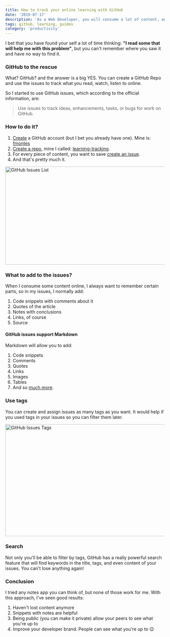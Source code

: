 ```yaml
---
title: How to track your online learning with GitHub
date: '2019-07-17'
description: 'As a Web Developer, you will consume a lot of content, and you need a place to save and can get back anytime.'
tags: github, learning, guides
category: 'productivity'
---
```


I bet that you have found your self a lot of time thinking: **"I read some that will help me with this problem"**, but you can't remember where you saw it and have no way to find it.

### GitHub to the rescue
What? GitHub? and the answer is a big YES. You can create a GitHub Repo and use the issues to track what you read, watch, listen to online.

So I started to use GitHub issues, which according to the official information, are:

> Use issues to track ideas, enhancements, tasks, or bugs for work on GitHub.


### How to do it?
1. [Create](https://github.com/join) a GitHub account (but I bet you already have one). Mine is: [fmontes](https://github.com/fmontes)
2. [Create a repo](https://help.github.com/en/articles/create-a-repo), mine I called: [learning-tracking](https://github.com/fmontes/learning-tracking).
3. For every piece of content, you want to save [create an issue](https://help.github.com/en/articles/creating-an-issue).
4. And that's pretty much it.

<Image src="/images/how-to-track-your-online-learning-with-github/github-issues-list.jpg" alt="GitHub Issues List" width="653" height="310" />

### What to add to the issues?
When I consume some content online, I always want to remember certain parts, so in my issues, I normally add:

1. Code snippets with comments about it
2. Quotes of the article
3. Notes with conclusions
4. Links, of course
5. Source

#### GitHub issues support Markdown

Markdown will allow you to add:

1. Code snippets
2. Comments
3. Quotes
4. Links
5. Images
6. Tables
7. And so [much more](https://guides.github.com/features/mastering-markdown/).

### Use tags
You can create and assign issues as many tags as you want. It would help if you used tags in your issues so you can filter them later.

<Image src="/images/how-to-track-your-online-learning-with-github/github-issues-tags.jpg" alt="GitHub Issues Tags" width="699" height="354" />

### Search
Not only you'll be able to filter by tags, GitHub has a really powerful search feature that will find keywords in the title, tags, and even content of your issues. You can't lose anything again!

### Conclusion
I tried any notes app you can think of, but none of those work for me. With this approach, I've seen good results:

1. Haven't lost content anymore
2. Snippets with notes are helpful
3. Being public (you can make it private) allow your peers to see what you're up to
4. Improve your developer brand. People can see what you're up to 😉


